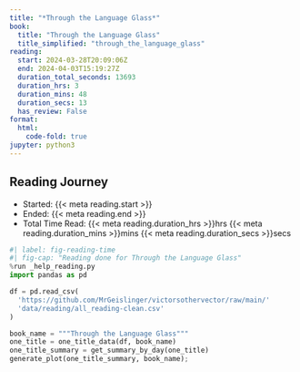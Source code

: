 ```yaml
---
title: "*Through the Language Glass*"
book:
  title: "Through the Language Glass"
  title_simplified: "through_the_language_glass"
reading:
  start: 2024-03-28T20:09:06Z
  end: 2024-04-03T15:19:27Z
  duration_total_seconds: 13693
  duration_hrs: 3
  duration_mins: 48
  duration_secs: 13
  has_review: False
format:
  html:
    code-fold: true
jupyter: python3
---
```


## Reading Journey

* Started: {{< meta reading.start >}}
* Ended: {{< meta reading.end >}}
* Total Time Read: {{< meta reading.duration_hrs >}}hrs {{< meta reading.duration_mins >}}mins {{< meta reading.duration_secs >}}secs

```python
#| label: fig-reading-time
#| fig-cap: "Reading done for Through the Language Glass"
%run _help_reading.py
import pandas as pd

df = pd.read_csv(
  'https://github.com/MrGeislinger/victorsothervector/raw/main/'
  'data/reading/all_reading-clean.csv'
)

book_name = """Through the Language Glass"""
one_title = one_title_data(df, book_name)
one_title_summary = get_summary_by_day(one_title)
generate_plot(one_title_summary, book_name);
```
